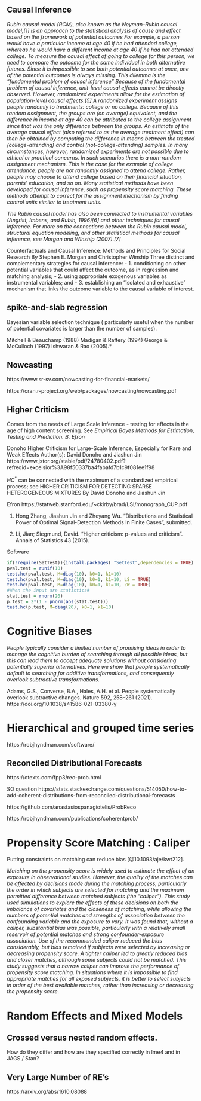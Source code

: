 
## Causal Inference

*Rubin causal model (RCM), also known as the Neyman–Rubin causal model,[1] is an approach to the statistical analysis of cause and effect based on the framework of potential outcomes For example, a person would have a particular income at age 40 if he had attended college, whereas he would have a different income at age 40 if he had not attended college. To measure the causal effect of going to college for this person, we need to compare the outcome for the same individual in both alternative futures. Since it is impossible to see both potential outcomes at once, one of the potential outcomes is always missing. This dilemma is the "fundamental problem of causal inference" Because of the fundamental problem of causal inference, unit-level causal effects cannot be directly observed. However, randomized experiments allow for the estimation of population-level causal effects.[5] A randomized experiment assigns people randomly to treatments: college or no college. Because of this random assignment, the groups are (on average) equivalent, and the difference in income at age 40 can be attributed to the college assignment since that was the only difference between the groups. An estimate of the average causal effect (also referred to as the average treatment effect) can then be obtained by computing the difference in means between the treated (college-attending) and control (not-college-attending) samples. In many circumstances, however, randomized experiments are not possible due to ethical or practical concerns. In such scenarios there is a non-random assignment mechanism. This is the case for the example of college attendance: people are not randomly assigned to attend college. Rather, people may choose to attend college based on their financial situation, parents' education, and so on. Many statistical methods have been developed for causal inference, such as propensity score matching. These methods attempt to correct for the assignment mechanism by finding control units similar to treatment units.*

*The Rubin causal model has also been connected to instrumental variables (Angrist, Imbens, and Rubin, 1996)[6] and other techniques for causal inference. For more on the connections between the Rubin causal model, structural equation modeling, and other statistical methods for causal inference, see Morgan and Winship (2007).[7]*

Counterfactuals and Causal Inference: Methods and Principles for Social Research By Stephen E. Morgan and Christopher Winship
Three distinct and complementary strategies for causal inference:
- 1. conditioning on other potential variables that could affect the outcome, as in regression and matching analysis;
- 2. using appropriate exogenous variables as instrumental variables; and
- 3. establishing an “isolated and exhaustive” mechanism that links the outcome variable to the causal variable of interest.

## spike-and-slab regression

Bayesian variable selection technique ( particularly useful when the number of potential covariates is larger than the number of samples).

Mitchell & Beauchamp (1988)
Madigan & Raftery (1994)
George & McCulloch (1997)
Ishwaran & Rao (2005).*


## Nowcasting

https://www.sr-sv.com/nowcasting-for-financial-markets/

https://cran.r-project.org/web/packages/nowcasting/nowcasting.pdf

## Higher Criticism

Comes from the needs of Large Scale Inference - testing for effects in the age of high content screening. See
*Empirical Bayes Methods for Estimation, Testing and Prediction. B. Efron*

Donoho
Higher Criticism for Large-Scale Inference, Especially for Rare and Weak Effects
Author(s): David Donoho and Jiashun Jin
https://www.jstor.org/stable/pdf/24780402.pdf?refreqid=excelsior%3A98f50337ba4fabafd7b1c9f081ee1f98

$HC^{*}$ can be connected with the maximum of a standardized empirical process; see
HIGHER CRITICISM FOR DETECTING SPARSE HETEROGENEOUS MIXTURES By David Donoho and Jiashun Jin

Efron
https://statweb.stanford.edu/~ckirby/brad/LSI/monograph_CUP.pdf


1. Hong Zhang, Jiashun Jin and Zheyang Wu. "Distributions and Statistical Power of Optimal Signal-Detection Methods In Finite Cases", submitted.

3. Li, Jian; Siegmund, David. "Higher criticism: p-values and criticism". Annals of Statistics 43 (2015).

Software

```r
if(!require(SetTest)){install.packages( "SetTest",dependencies = TRUE) }
pval.test = runif(10)
test.hc(pval.test, M=diag(10), k0=1, k1=10)
test.hc(pval.test, M=diag(10), k0=1, k1=10, LS = TRUE)
test.hc(pval.test, M=diag(10), k0=1, k1=10, ZW = TRUE)
#When the input are statistics#
stat.test = rnorm(20)
p.test = 2*(1 - pnorm(abs(stat.test)))
test.hc(p.test, M=diag(20), k0=1, k1=10)
```

# Cognitive Biases

*People typically consider a limited number of promising ideas in order to manage the cognitive burden of searching through all possible ideas, but this can lead them to accept adequate solutions without considering potentially superior alternatives. Here we show that people systematically default to searching for additive transformations, and consequently overlook subtractive transformations.*

Adams, G.S., Converse, B.A., Hales, A.H. et al. People systematically overlook subtractive changes. Nature 592, 258–261 (2021). https://doi.org/10.1038/s41586-021-03380-y


# Hierarchical and grouped time series

https://robjhyndman.com/software/

## Reconciled Distributional Forecasts

https://otexts.com/fpp3/rec-prob.html

SO question
https://stats.stackexchange.com/questions/514050/how-to-add-coherent-distributions-from-reconciled-distributional-forecasts

https://github.com/anastasiospanagiotelis/ProbReco


https://robjhyndman.com/publications/coherentprob/


# Propensity Score Matching : Caliper

Putting constraints on matching can reduce bias [@10.1093/aje/kwt212].

*Matching on the propensity score is widely used to estimate the effect of an exposure in observational studies. However, the quality of the matches can be affected by decisions made during the matching process, particularly the order in which subjects are selected for matching and the maximum permitted difference between matched subjects (the “caliper”). This study used simulations to explore the effects of these decisions on both the imbalance of covariates and the closeness of matching, while allowing the numbers of potential matches and strengths of association between the confounding variable and the exposure to vary. It was found that, without a caliper, substantial bias was possible, particularly with a relatively small reservoir of potential matches and strong confounder-exposure association. Use of the recommended caliper reduced the bias considerably, but bias remained if subjects were selected by increasing or decreasing propensity score. A tighter caliper led to greatly reduced bias and closer matches, although some subjects could not be matched. This study suggests that a narrow caliper can improve the performance of propensity score matching. In situations where it is impossible to find appropriate matches for all exposed subjects, it is better to select subjects in order of the best available matches, rather than increasing or decreasing the propensity score.*

# Random Effects and Mixed Models


## Crossed versus nested random effects.

How do they differ and how are they specified correctly in lme4 and in JAGS / Stan?

## Very Large Number of RE's

https://arxiv.org/abs/1610.08088

